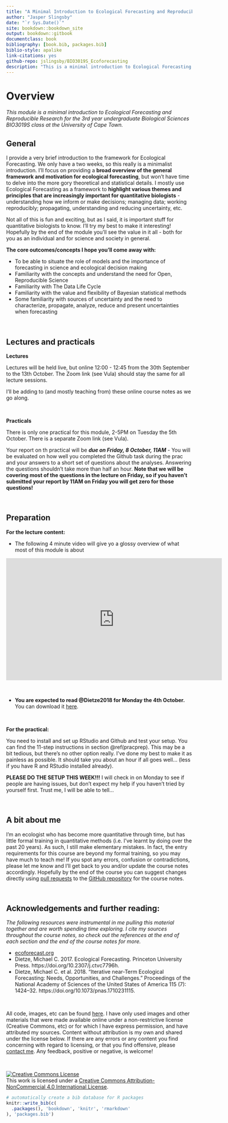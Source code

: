 ```yaml
--- 
title: "A Minimal Introduction to Ecological Forecasting and Reproducible Research"
author: "Jasper Slingsby"
date: "`r Sys.Date()`"
site: bookdown::bookdown_site
output: bookdown::gitbook
documentclass: book
bibliography: [book.bib, packages.bib]
biblio-style: apalike
link-citations: yes
github-repo: jslingsby/BIO3019S_Ecoforecasting
description: "This is a minimal introduction to Ecological Forecasting and Reproducible Research for the 3rd year undergraduate Biological Sciences BIO3019S class at the University of Cape Town."
---
```


# Overview

_This module is a minimal introduction to Ecological Forecasting and Reproducible Research for the 3rd year undergraduate Biological Sciences BIO3019S class at the University of Cape Town._

## General

I provide a very brief introduction to the framework for Ecological Forecasting. We only have a two weeks, so this really is a minimalist introduction. I'll focus on providing a **broad overview of the general framework and motivation for ecological forecasting**, but won't have time to delve into the more gory theoretical and statistical details. I mostly use Ecological Forecasting as a framework to **highlight various themes and principles that are increasingly important for quantitative biologists** - understanding how we inform or make decisions; managing data; working reproducibly; propagating, understanding and reducing uncertainty, etc.

Not all of this is fun and exciting, but as I said, it is important stuff for quantitative biologists to know. I'll try my best to make it interesting! Hopefully by the end of the module you'll see the value in it all - both for you as an individual and for science and society in general.

**The core outcomes/concepts I hope you'll come away with:**

* To be able to situate the role of models and the importance of forecasting in science and ecological decision making
* Familiarity with the concepts and understand the need for Open, Reproducible Science
* Familiarity with The Data Life Cycle
* Familiarity with the value and flexibility of Bayesian statistical methods
* Some familiarity with sources of uncertainty and the need to characterize, propagate, analyze, reduce and present uncertainties when forecasting

<br>

## Lectures and practicals

**Lectures** 

Lectures will be held live, but online 12:00 - 12:45 from the 30th September to the 13th October. The Zoom link (see Vula) should stay the same for all lecture sessions.

I'll be adding to (and mostly teaching from) these online course notes as we go along.

<br>

**Practicals**

There is only one practical for this module, 2-5PM on Tuesday the 5th October. There is a separate Zoom link (see Vula). 

Your report on th practical will be ***due on Friday, 8 October, 11AM*** - You will be evaluated on how well you completed the Github task during the prac and your answers to a short set of questions about the analyses. Answering the questions shouldn't take more than half an hour. **Note that we will be covering most of the questions in the lecture on Friday, so if you haven't submitted your report by 11AM on Friday you will get zero for those questions!**

<br>

## Preparation

**For the lecture content:**

- The following 4 minute video will give yo a glossy overview of what most of this module is about

<iframe width="584" height="330" src="https://www.youtube.com/embed/Lgi_e7N-C8E" title="YouTube video player" frameborder="0" allow="accelerometer; autoplay; clipboard-write; encrypted-media; gyroscope; picture-in-picture" allowfullscreen></iframe>

<br>

- **You are expected to read @Dietze2018 for Monday the 4th October.** You can download it [here](http://dx.doi.org/10.1073/pnas.1710231115).

<br>

**For the practical:**

You need to install and set up RStudio and Github and test your setup. You can find the 11-step instructions in section \@ref(pracprep). This may be a bit tedious, but there's no other option really. I've done my best to make it as painless as possible. It should take you about an hour if all goes well... (less if you have R and RStudio installed already).

**PLEASE DO THE SETUP THIS WEEK!!!** I will check in on Monday to see if people are having issues, but don't expect my help if you haven't tried by yourself first. Trust me, I will be able to tell...

<br>

## A bit about me

I'm an ecologist who has become more quantitative through time, but has little formal training in quantitative methods (i.e. I've learnt by doing over the past 20 years). As such, I still make elementary mistakes. In fact, the entry requirements for this course are beyond my formal training, so you may have much to teach me! If you spot any errors, confusion or contradictions, please let me know and I'll get back to you and/or update the course notes accordingly. Hopefully by the end of the course you can suggest changes directly using [pull requests](https://docs.github.com/en/github/collaborating-with-pull-requests/proposing-changes-to-your-work-with-pull-requests/creating-a-pull-request) to the [GitHub repository](https://github.com/jslingsby/BIO3019S_Ecoforecasting) for the course notes.

<br>

## Acknowledgements and further reading:

_The following resources were instrumental in me pulling this material together and are worth spending time exploring. I cite my sources throughout the course notes, so check out the references at the end of each section and the end of the course notes for more._

* [ecoforecast.org](https://ecoforecast.org/)
* Dietze, Michael C. 2017. Ecological Forecasting. Princeton University Press. https://doi.org/10.2307/j.ctvc7796h.
* Dietze, Michael C. et al. 2018. “Iterative near-Term Ecological Forecasting: Needs, Opportunities, and Challenges.” Proceedings of the National Academy of Sciences of the United States of America 115 (7): 1424–32. https://doi.org/10.1073/pnas.1710231115.

<br>

All code, images, etc can be found [here](https://github.com/jslingsby/BIO3019S_Ecoforecasting). I have only used images and other materials that were made available online under a non-restrictive license (Creative Commons, etc) or for which I have express permission, and have attributed my sources. Content without attribution is my own and shared under the license below. If there are any errors or any content you find concerning with regard to licensing, or that you find offensive, please [contact me](https://www.ecologi.st/contact/). Any feedback, positive or negative, is welcome!

<br>

<a rel="license" href="http://creativecommons.org/licenses/by-nc/4.0/"><img alt="Creative Commons License" style="border-width:0" src="https://i.creativecommons.org/l/by-nc/4.0/88x31.png" /></a><br />This work is licensed under a <a rel="license" href="http://creativecommons.org/licenses/by-nc/4.0/">Creative Commons Attribution-NonCommercial 4.0 International License</a>.




```r
# automatically create a bib database for R packages
knitr::write_bib(c(
  .packages(), 'bookdown', 'knitr', 'rmarkdown'
), 'packages.bib')
```
